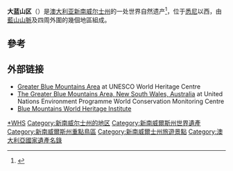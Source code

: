 {{NoteTA
|G1=Country
}}
{{世界自然遗产概要表
| site_img = File:Three_Sisters.png
| site_img_capt = 蓝山上俯瞰贾米森峡谷
| site_img_width = 350px
| zh_name = 大蓝山山脉地区
| en_name = Greater Blue Mountains Area
| fr_name = Région des montagnes Bleues
| country = {{AUS}}
|Region = 亚洲和太平洋地区
| area = 
| criterion_n = ix, x
| rg_year = 2000年
| ex_rg_year = 
| Session = 24th
| ID = 917
| iucn = 
| remarks = 
| org_url = http://whc.unesco.org/en/list/917
| map_img = 
| map_img_width = 
}}

'''大蓝山区'''（{{lang-en|Greater Blue Mountains Area}}）是[[澳大利亚|澳大利亚]][[新南威尔士州|新南威尔士州]]的一处世界自然遗产<ref name=whl>{{cite web|url=https://whc.unesco.org/en/list/917|title=Greater Blue Mountains Area|work=World Heritage List|date=2014|publisher=UNESCO|access-date=31 August 2014|url-status=live|archive-url=https://web.archive.org/web/20140928001039/https://whc.unesco.org/en/list/917|archive-date=28 September 2014}}</ref>，位于[[悉尼|悉尼]]以西，由[[藍山_(澳大利亞)|藍山山脈]]及四周外圍的幾個地區組成。

== 參考 ==
{{reflist}}

== 外部链接 ==
{{Commons|Blue Mountains, New South Wales}}
* [http://whc.unesco.org/en/list/917 Greater Blue Mountains Area]{{WebCite|url=https://www.webcitation.org/5mr7QyNJK?url=http://whc.unesco.org/en/list/917 |date=20100117190733 |dateformat=iso }} at UNESCO World Heritage Centre
* [https://web.archive.org/web/20080209232957/http://sea.unep-wcmc.org/sites/wh/blue_mountain.html The Greater Blue Mountains Area, New South Wales, Australia] at United Nations Environment Programme World Conservation Monitoring Centre
* [http://bmwhi.org.au/ Blue Mountains World Heritage Institute]{{Wayback|url=http://bmwhi.org.au/ |date=20110706124240 }}

{{澳大利亚世界遗产}}

[[Category:藍山_(澳大利亞)|*WHS]]
[[Category:新南威尔士州的地区|Category:新南威尔士州的地区]]
[[Category:新南威爾斯州世界遺產|Category:新南威爾斯州世界遺產]]
[[Category:新南威爾斯州重點鳥區|Category:新南威爾斯州重點鳥區]]
[[Category:新南威爾士州旅遊景點|Category:新南威爾士州旅遊景點]]
[[Category:澳大利亞國家遺產名錄|Category:澳大利亞國家遺產名錄]]